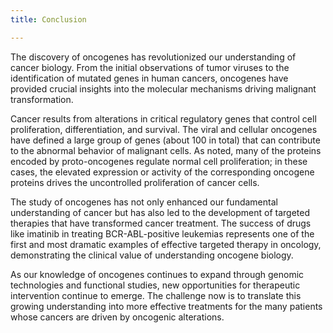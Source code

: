 ```yaml
---
title: Conclusion

---
```



The discovery of oncogenes has revolutionized our understanding of cancer biology. From the initial observations of tumor viruses to the identification of mutated genes in human cancers, oncogenes have provided crucial insights into the molecular mechanisms driving malignant transformation.

Cancer results from alterations in critical regulatory genes that control cell proliferation, differentiation, and survival. The viral and cellular oncogenes have defined a large group of genes (about 100 in total) that can contribute to the abnormal behavior of malignant cells. As noted, many of the proteins encoded by proto-oncogenes regulate normal cell proliferation; in these cases, the elevated expression or activity of the corresponding oncogene proteins drives the uncontrolled proliferation of cancer cells.

The study of oncogenes has not only enhanced our fundamental understanding of cancer but has also led to the development of targeted therapies that have transformed cancer treatment. The success of drugs like imatinib in treating BCR-ABL-positive leukemias represents one of the first and most dramatic examples of effective targeted therapy in oncology, demonstrating the clinical value of understanding oncogene biology.

As our knowledge of oncogenes continues to expand through genomic technologies and functional studies, new opportunities for therapeutic intervention continue to emerge. The challenge now is to translate this growing understanding into more effective treatments for the many patients whose cancers are driven by oncogenic alterations.
